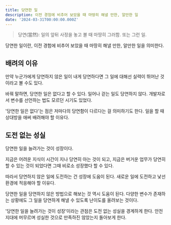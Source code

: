 ```yaml
---
title: 당연한 일
description: 이전 경험에 비추어 보았을 때 마땅히 해낼 만한, 알만한 일
date: '2024-03-31T00:00:00.000Z'
---
```


> 당연(當然): 일의 앞뒤 사정을 놓고 볼 때 마땅히 그러함. 또는 그런 일.

당연한 일이란, 이전 경험에 비추어 보았을 때 마땅히 해낼 만한, 알만한 일을 의미한다.

## 배려의 이유

만약 누군가에게 당연하지 않은 일이 내게 당연하다면 그 일에 대해선 실력이 뛰어난 것이라고 볼 수도 있다.

바꿔 말하면, 당연한 일은 없다고 할 수 있다. 일어나 걷는 일도 당연하지 않다. 개발자로서 변수를 선언하는 법도 모르던 시기도 있었다.

'당연한 일은 없다'는 점은 저마다의 당연함이 다르다는 걸 의미하기도 한다. 일을 할 때 상대방을 애써 배려해야 할 이유다.

## 도전 없는 성실

당연한 일을 늘려가는 것이 성장이다.

지금은 어려운 지식이 시간이 지나 당연히 아는 것이 되고, 지금은 버거운 업무가 당연히 할 수 있는 것이 되었다면 그때 비로소 성장했다 할 수 있다.

따라서 당연하지 않은 일에 도전하는 건 성장에 도움이 된다. 새로운 일에 도전하고 낯선 환경에 적응해야 할 이유다.

당연한 일을 당연하지 않은 방법으로 해보는 것 역시 도움이 된다. 다양한 변수가 존재하는 상황에도 그 일을 당연하게 해낼 수 있도록 난이도를 올려보는 것이다.

'당연한 일을 늘려가는 것이 성장'이라는 관점은 도전 없는 성실을 경계하게 한다. 안전지대에 머무르며 성실한 것으로 만족하진 않았는지 돌아보게 한다.
